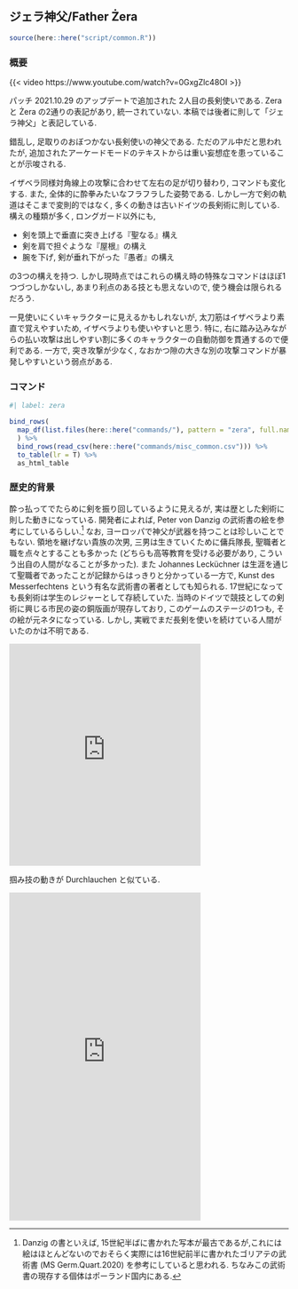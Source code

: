 ## ジェラ神父/Father Żera {#sec-FatherZera}

```r
source(here::here("script/common.R"))
```

### 概要 {-}

{{< video https://www.youtube.com/watch?v=0GxgZlc48OI >}}

パッチ 2021.10.29 のアップデートで追加された 2人目の長剣使いである. Zera と Żera の2通りの表記があり, 統一されていない. 本稿では後者に則して「ジェラ神父」と表記している.

錯乱し, 足取りのおぼつかない長剣使いの神父である. ただのアル中だと思われたが, 追加されたアーケードモードのテキストからは重い妄想症を患っていることが示唆される.

イザベラ同様対角線上の攻撃に合わせて左右の足が切り替わり, コマンドも変化する. また, 全体的に酔拳みたいなフラフラした姿勢である. しかし一方で剣の軌道はそこまで変則的ではなく, 多くの動きは古いドイツの長剣術に則している. 構えの種類が多く, ロングガード以外にも,

* 剣を頭上で垂直に突き上げる『聖なる』構え
* 剣を肩で担ぐような『屋根』の構え
* 腕を下げ, 剣が垂れ下がった『愚者』の構え

の3つの構えを持つ. しかし現時点ではこれらの構え時の特殊なコマンドはほぼ1つづつしかないし, あまり利点のある技とも思えないので, 使う機会は限られるだろう.

一見使いにくいキャラクターに見えるかもしれないが, 太刀筋はイザベラより素直で覚えやすいため, イザベラよりも使いやすいと思う. 特に, 右に踏み込みながらの払い攻撃は出しやすい割に多くのキャラクターの自動防御を貫通するので便利である. 一方で, 突き攻撃が少なく, なおかつ隙の大きな別の攻撃コマンドが暴発しやすいという弱点がある. 

### コマンド {-}

```r
#| label: zera

bind_rows(
  map_df(list.files(here::here("commands/"), pattern = "zera", full.names = T), read_csv)
  ) %>%
  bind_rows(read_csv(here::here("commands/misc_common.csv"))) %>%
  to_table(lr = T) %>%
  as_html_table
```

### 歴史的背景 {-}

酔っ払ってでたらめに剣を振り回しているように見えるが, 実は歴とした剣術に則した動きになっている. 開発者によれば, Peter von Danzig の武術書の絵を参考にしているらしい.^[Danzig の書といえば, 15世紀半ばに書かれた写本が最古であるが,これには絵はほとんどないのでおそらく実際には16世紀前半に書かれたゴリアテの武術書 (MS Germ.Quart.2020) を参考にしていると思われる. ちなみこの武術書の現存する個体はポーランド国内にある.] なお, ヨーロッパで神父が武器を持つことは珍しいことでもない. 領地を継げない貴族の次男, 三男は生きていくために傭兵隊長, 聖職者と職を点々とすることも多かった (どちらも高等教育を受ける必要があり, こういう出自の人間がなることが多かった). また Johannes Lecküchner は生涯を通じて聖職者であったことが記録からはっきりと分かっている一方で, Kunst des Messerfechtens という有名な武術書の著者としても知られる. 17世紀になっても長剣術は学生のレジャーとして存続していた. 当時のドイツで競技としての剣術に興じる市民の姿の銅版画が現存しており, このゲームのステージの1つも, その絵が元ネタになっている. しかし, 実戦でまだ長剣を使いを続けている人間がいたのかは不明である.

<iframe src="https://assets.pinterest.com/ext/embed.html?id=1144125480308815723" height="400" width="345" frameborder="0" scrolling="no" ></iframe>

掴み技の動きが Durchlauchen と似ている.

<iframe src="https://assets.pinterest.com/ext/embed.html?id=1144125480329741581" height="591" width="345" frameborder="0" scrolling="no" ></iframe>

